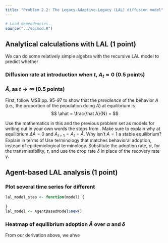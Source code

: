 ```yaml
---
title: "Problem 2.2: The Legacy-Adaptive-Legacy (LAL) diffusion model"
---
```

```r

# Load dependencies.
source("../socmod.R")
```


## Analytical calculations with LAL (1 point)

We can do some relatively simple algebra with the recursive LAL model to 
predict whether 

### Diffusion rate at introduction when $t,~A_t \approx 0$ (0.5 points)


### $\hat A$, as $t\to\infty$ (0.5 points)

First, follow _MSB_ pp. 95-97 to show that the _prevalence_ of the behavior $A$
(i.e., the proportion of the population doing $A$)
at equilibrium is 
$$
\ahat = \frac{\hat A}{N} = 
$$

Use the mathematics in this and the previous problem set as models for writing
out in your own words the steps from . Make sure to explain why at equilibrium
$\Delta A = 0$ and $A_{t+1} = A_t = \hat A$. Why isn't $A = 1$ a stable
equilibrium? Explain in terms of  Use terminology that matches
behavioral adoption, instead of epidemiological terminology. 
Substitute the adoption rate, $\alpha$, for the
transmissibility, $\tau$, and use the drop rate $\delta$ in place of the 
recovery rate $\gamma$. 


## Agent-based LAL analysis (1 point)


### Plot several time series for different 

```r
lal_model_step <- function(model) {
   
}
lal_model <- AgentBasedModel$new()
```


### Heatmap of equilibrium adoption $\hat A$ over $\alpha$ and $\delta$


From our derivation above, we ahve 

